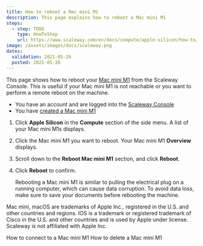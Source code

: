 ```yaml
---
title: How to reboot a Mac mini M1
description: This page explains how to reboot a Mac mini M1
steps:
  - step: TODO
    type: HowToStep
    url: https://www.scaleway.com/en/docs/compute/apple-silicon/how-to/reboot-mac-mini-m1/
image: /assets/images/docs/scaleway.png
dates:
  validation: 2021-05-26
  posted: 2021-05-26
---
```


This page shows how to reboot your [Mac mini M1](/compute/apple-silicon/concepts#mac-mini-m1) from the Scaleway Console. This is useful if your Mac mini M1 is not reachable or you want to perform a remote reboot on the machine.

<Message type="requirement">

  - You have an account and are logged into the [Scaleway Console](https://console.scaleway.com)
  - You have [created a Mac mini M1](/compute/apple-silicon/how-to/create-mac-mini-m1/)

</Message>

1. Click **Apple Silicon** in the **Compute** section of the side menu. A list of your Mac mini M1s displays.

  <Lightbox src="scaleway-m1-list.png" alt="" />

2. Click the Mac mini M1 you want to reboot. Your Mac mini M1 **Overview** displays.

3. Scroll down to the **Reboot Mac mini M1** section, and click **Reboot**.

  <Lightbox src="scaleway-m1-reboot.png" alt="" />

4. Click **Reboot** to confirm.

    <Lightbox src="scaleway-m1-reboot-modal.png" alt="" />

    <Message type="important">

    Rebooting a Mac mini M1 is similar to pulling the electrical plug on a running computer, which can cause data corruption. To avoid data loss, make sure to save your documents before rebooting the machine.

    </Message>

<Message type="note">

Mac mini, macOS are trademarks of Apple Inc., registered in the U.S. and other countries and regions. IOS is a trademark or registered trademark of Cisco in the U.S. and other countries and is used by Apple under license. Scaleway is not affiliated with Apple Inc.

</Message> 

<Navigation title="See Also">
  <PreviousButton to="/compute/apple-silicon/how-to/connect-to-mac-mini-m1/">How to connect to a Mac mini M1</PreviousButton>
  <NextButton to="/compute/apple-silicon/how-to/delete-mac-mini-m1/">How to delete a Mac mini M1</NextButton>
</Navigation>
